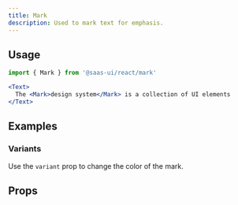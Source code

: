 ```yaml
---
title: Mark
description: Used to mark text for emphasis.
---
```


<ExampleTabs name="mark-basic" />

## Usage

```js
import { Mark } from '@saas-ui/react/mark'
```

```jsx
<Text>
  The <Mark>design system</Mark> is a collection of UI elements
</Text>
```

## Examples

### Variants

Use the `variant` prop to change the color of the mark.

<Example name="mark-with-variants" />

## Props

<PropTable component="Mark" part="Mark" />
